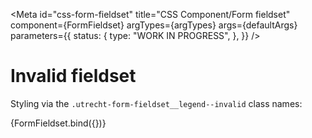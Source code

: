 <!-- @license CC0-1.0 -->


<Meta
  id="css-form-fieldset"
  title="CSS Component/Form fieldset"
  component={FormFieldset}
  argTypes={argTypes}
  args={defaultArgs}
  parameters={{
    status: {
      type: "WORK IN PROGRESS",
    },
  }}
/>

# Invalid fieldset

Styling via the `.utrecht-form-fieldset__legend--invalid` class names:

<Canvas>
  <Story
    name="Invalid"
    args={{
      ...exampleArgs,
      invalid: true,
    }}
  >
    {FormFieldset.bind({})}
  </Story>
</Canvas>

<ArgsTable story="Invalid" />
